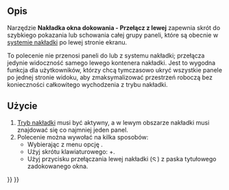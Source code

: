 <languages/>

{{Docnav/pl
|[[Std_DockOverlayMouseTransparent/pl|Nakładka okna dokowania - Przezroczysta myszka]]
|[[Std_DockOverlayToggleRight/pl|Nakładka okna dokowania - Przełącz z prawej]]
|[[Std_View_Menu/pl|Menu widok]]
|IconL=
|IconR=Std_DockOverlayToggleRight.svg
|IconC=Freecad.svg
}}

{{GuiCommand/pl
|Name=Std DockOverlayToggleLeft
|Name/pl=Std: Nakładka okna dokowania - Przełącz z lewej
|MenuLocation=Widok → Nakładka okna dokowania → Przełącz z lewej
|Workbenches=Wszystkie
|Shortcut={{KEY|Ctrl}}+{{KEY|Left}}
|Version=1.0
|SeeAlso=[[Std_DockOverlayToggleRight/pl|Przełącz z prawej]], [[Std_DockOverlayToggleTop/pl|Przełącz u góry]], [[Std_DockOverlayToggleBottom/pl|Przełącz u dołu]], [[Std_DockOverlayAll/pl|Przełącz nakładkę dla wszystkich]]
}}

<span id="Description"></span>
==Opis==

Narzędzie '''Nakładka okna dokowania - Przełącz z lewej''' zapewnia skrót do szybkiego pokazania lub schowania całej grupy paneli, które są obecnie w [[Std_DockOverlayAll/pl|systemie nakładki]] po lewej stronie ekranu.

To polecenie nie przenosi paneli do lub z systemu nakładki; przełącza jedynie widoczność samego lewego kontenera nakładki. Jest to wygodna funkcja dla użytkowników, którzy chcą tymczasowo ukryć wszystkie panele po jednej stronie widoku, aby zmaksymalizować przestrzeń roboczą bez konieczności całkowitego wychodzenia z trybu nakładki.

<span id="Usage"></span>
==Użycie==

# [[Std_DockOverlayAll/pl|Tryb nakładki]] musi być aktywny, a w lewym obszarze nakładki musi znajdować się co najmniej jeden panel.
# Polecenie można wywołać na kilka sposobów:
#* Wybierając z menu opcję {{MenuCommand|Widok → Nakładka panelu dokowania → Przełącz z lewej}}.
#* Użyj skrótu klawiaturowego: {{KEY|Ctrl}}+{{KEY|Left}}.
#* Użyj przycisku przełączania lewej nakładki ([[File:Std DockOverlayToggleLeft.svg|12x12px]]) z paska tytułowego zadokowanego okna.


{{Docnav/pl
|[[Std_DockOverlayMouseTransparent/pl|Nakładka okna dokowania - Przezroczysta myszka]]
|[[Std_DockOverlayToggleRight/pl|Nakładka okna dokowania - Przełącz z prawej]]
|[[Std_View_Menu/pl|Menu widok]]
|IconL=
|IconR=Std_DockOverlayToggleRight.svg
|IconC=Freecad.svg
}}

{{Std_Base_navi{{#translation:}}}}
{{Userdocnavi{{#translation:}}}}